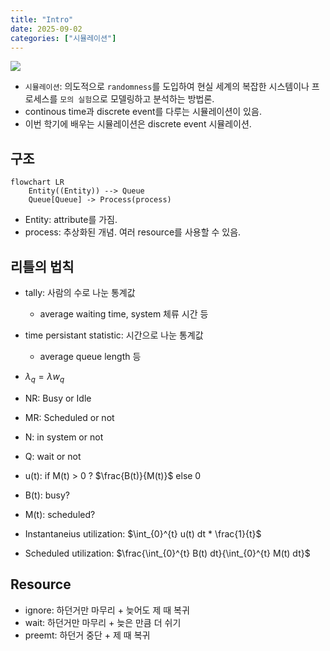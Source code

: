 ```yaml
---
title: "Intro"
date: 2025-09-02
categories: ["시뮬레이션"]
---
```


![](/img/stat-thumb.jpg){.post-thumbnail}

- `시뮬레이션`: 의도적으로 `randomness`를 도입하여 현실 세계의 복잡한 시스템이나 프로세스를 `모의 실험`으로 모델링하고 분석하는 방법론.
- continous time과 discrete event를 다루는 시뮬레이션이 있음.
- 이번 학기에 배우는 시뮬레이션은 discrete event 시뮬레이션.

## 구조

```mermaid
flowchart LR
    Entity((Entity)) --> Queue
    Queue[Queue] -> Process(process)
```

- Entity: attribute를 가짐.
- process: 추상화된 개념. 여러 resource를 사용할 수 있음.


## 리틀의 법칙

- tally: 사람의 수로 나눈 통계값
    - average waiting time, system 체류 시간 등
- time persistant statistic: 시간으로 나눈 통계값
    - average queue length 등
- $λ_q = λ w_q$

- NR: Busy or Idle
- MR: Scheduled or not
- N: in system or not
- Q: wait or not

- u(t): if M(t) > 0 ? $\frac{B(t)}{M(t)}$ else 0
- B(t): busy?
- M(t): scheduled?
- Instantaneius utilization: $\int_{0}^{t} u(t) dt * \frac{1}{t}$
- Scheduled utilization: $\frac{\int_{0}^{t} B(t) dt}{\int_{0}^{t} M(t) dt}$

## Resource 

- ignore: 하던거만 마무리 + 늦어도 제 때 복귀
- wait: 하던거만 마무리 + 늦은 만큼 더 쉬기
- preemt: 하던거 중단 + 제 때 복귀
